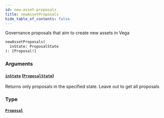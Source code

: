 ```yaml
---
id: new-asset-proposals
title: newAssetProposals
hide_table_of_contents: false
---
```



Governance proposals that aim to create new assets in Vega

```graphql
newAssetProposals(
  inState: ProposalState
): [Proposal!]
```


### Arguments

#### [`inState`](#) ([`ProposalState`](/docs/testnet/graphql/enums/proposal-state))

Returns only proposals in the specified state. Leave out to get all proposals


### Type

#### [`Proposal`](/docs/testnet/graphql/objects/proposal)







